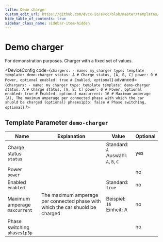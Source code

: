 ```yaml
---
title: Demo charger
custom_edit_url: https://github.com/evcc-io/evcc/blob/master/templates/definition/charger/demo-charger.yaml
hide_table_of_contents: true
sidebar_class_name: sidebar-item-hidden
---
```



# Demo charger

<div className="device-detail-container">
  <div className="device-detail-content">
    <DeviceFeatures features="" />

For demonstration purposes. Charger with a fixed set of values.


<DeviceConfig code={`chargers:
    - name: my_charger
      type: template
      template: demo-charger
      status: A # Charge status, [A, B, C]
      power: 0 # Power, optional
      enabled: true # Enabled, optional`} advanced={`chargers:
    - name: my_charger
      type: template
      template: demo-charger
      status: A # Charge status, [A, B, C]
      power: 0 # Power, optional
      enabled: true # Enabled, optional
      maxcurrent: 16 # Maximum amperage (A), The maximum amperage per connected phase with which the car shuold be charged (optional)
      phases1p3p: false # Phase switching, optional`} />
  </div>
  <div className="device-detail-icon">
    <evcc-icon
      type="charger"
      name="demo-charger"
      size="400px"
      alt="Demo charger"
      className="device-detail-icon-img"
    ></evcc-icon>
  </div>
</div>

## Template Parameter `demo-charger`

| Name | Explanation | Value | Optional |
|-----------|-------------|-------|----------|
| Charge status<br/>`status` |  | Standard: `A`<br/>Auswahl: `A`, `B`, `C` | yes |
| Power<br/>`power` |  |  | no |
| Enabled<br/>`enabled` |  | Standard: `true` | no |
| Maximum amperage<br/>`maxcurrent` | The maximum amperage per connected phase with which the car shuold be charged | Beispiel: `16`<br/>Einheit: A | no |
| Phase switching<br/>`phases1p3p` |  |  | no |

